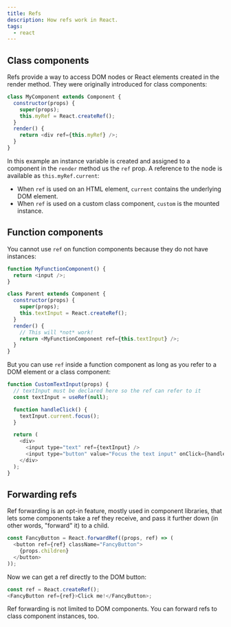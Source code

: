 ```yaml
---
title: Refs
description: How refs work in React.
tags:
  - react
---
```


## Class components

Refs provide a way to access DOM nodes or React elements created in the render
method. They were originally introduced for class components:

```js
class MyComponent extends Component {
  constructor(props) {
    super(props);
    this.myRef = React.createRef();
  }
  render() {
    return <div ref={this.myRef} />;
  }
}
```

In this example an instance variable is created and assigned to a component in
the `render` method us the `ref` prop. A reference to the node is available as
`this.myRef.current`:

- When `ref` is used on an HTML element, `current` contains the underlying DOM
  element.
- When `ref` is used on a custom class component, `custom` is the mounted
  instance.

## Function components

You cannot use `ref` on function components because they do not have instances:

```js
function MyFunctionComponent() {
  return <input />;
}

class Parent extends Component {
  constructor(props) {
    super(props);
    this.textInput = React.createRef();
  }
  render() {
    // This will *not* work!
    return <MyFunctionComponent ref={this.textInput} />;
  }
}
```

But you can use `ref` inside a function component as long as you refer to a DOM
element or a class component:

```js
function CustomTextInput(props) {
  // textInput must be declared here so the ref can refer to it
  const textInput = useRef(null);

  function handleClick() {
    textInput.current.focus();
  }

  return (
    <div>
      <input type="text" ref={textInput} />
      <input type="button" value="Focus the text input" onClick={handleClick} />
    </div>
  );
}
```

## Forwarding refs

Ref forwarding is an opt-in feature, mostly used in component libraries, that
lets some components take a ref they receive, and pass it further down (in other
words, "forward" it) to a child.

```js
const FancyButton = React.forwardRef((props, ref) => (
  <button ref={ref} className="FancyButton">
    {props.children}
  </button>
));
```

Now we can get a ref directly to the DOM button:

```js
const ref = React.createRef();
<FancyButton ref={ref}>Click me!</FancyButton>;
```

Ref forwarding is not limited to DOM components. You can forward refs to class
component instances, too.
